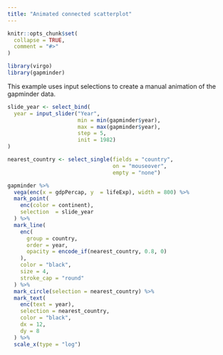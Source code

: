 ```yaml
---
title: "Animated connected scatterplot"
---
```


```r
knitr::opts_chunk$set(
  collapse = TRUE,
  comment = "#>"
)
```

```r
library(virgo)
library(gapminder)
```

This example uses input selections to create a manual animation 
of the gapminder data.

```r
slide_year <- select_bind(
  year = input_slider("Year", 
                      min = min(gapminder$year), 
                      max = max(gapminder$year),
                      step = 5,
                      init = 1982)
)

nearest_country <- select_single(fields = "country", 
                                 on = "mouseover",
                                 empty = "none")

gapminder %>% 
  vega(enc(x = gdpPercap, y  = lifeExp), width = 800) %>% 
  mark_point(
    enc(color = continent), 
    selection  = slide_year
  ) %>% 
  mark_line(
    enc(
      group = country, 
      order = year,
      opacity = encode_if(nearest_country, 0.8, 0)
    ),
    color = "black",
    size = 4,
    stroke_cap = "round"
  ) %>% 
  mark_circle(selection = nearest_country) %>% 
  mark_text(
    enc(text = year), 
    selection = nearest_country,
    color = "black",
    dx = 12,
    dy = 8
  ) %>% 
  scale_x(type = "log")
```

